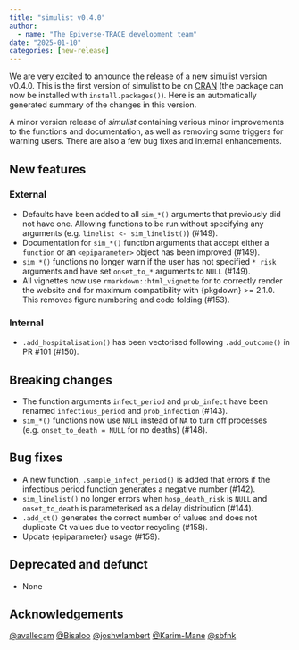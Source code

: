 ```yaml
---
title: "simulist v0.4.0"
author:
  - name: "The Epiverse-TRACE development team"
date: "2025-01-10"
categories: [new-release]
---
```


We are very excited to announce the release of a new [simulist](https://epiverse-trace.github.io/simulist) version v0.4.0. This is the first version of simulist to be on [CRAN](https://cran.r-project.org/package=simulist) (the package can now be installed with `install.packages()`).
Here is an automatically generated summary of the changes in this version.

A minor version release of _simulist_ containing various minor improvements to the functions and documentation, as well as removing some triggers for warning users. There are also a few bug fixes and internal enhancements.

## New features

### External

* Defaults have been added to all `sim_*()` arguments that previously did not have one. Allowing functions to be run without specifying any arguments (e.g. `linelist <- sim_linelist()`) (#149).
* Documentation for `sim_*()` function arguments that accept either a `function` or an `<epiparameter>` object has been improved (#149).
* `sim_*()` functions no longer warn if the user has not specified `*_risk` arguments and have set `onset_to_*` arguments to `NULL` (#149).
* All vignettes now use `rmarkdown::html_vignette` for to correctly render the website and for maximum compatibility with {pkgdown} >= 2.1.0. This removes figure numbering and code folding (#153).

### Internal

* `.add_hospitalisation()` has been vectorised following `.add_outcome()` in PR #101 (#150). 

## Breaking changes

* The function arguments `infect_period` and `prob_infect` have been renamed `infectious_period` and `prob_infection` (#143).
* `sim_*()` functions now use `NULL` instead of `NA` to turn off processes (e.g. `onset_to_death = NULL` for no deaths) (#148).

## Bug fixes

* A new function, `.sample_infect_period()` is added that errors if the infectious period function generates a negative number (#142).
* `sim_linelist()` no longer errors when `hosp_death_risk` is `NULL` and `onset_to_death` is parameterised as a delay distribution (#144). 
* `.add_ct()` generates the correct number of values and does not duplicate Ct values due to vector recycling (#158). 
* Update {epiparameter} usage (#159).

## Deprecated and defunct

* None


## Acknowledgements

[&#x0040;avallecam](https://github.com/avallecam) [&#x0040;Bisaloo](https://github.com/Bisaloo) [&#x0040;joshwlambert](https://github.com/joshwlambert) [&#x0040;Karim-Mane](https://github.com/Karim-Mane) [&#x0040;sbfnk](https://github.com/sbfnk)
